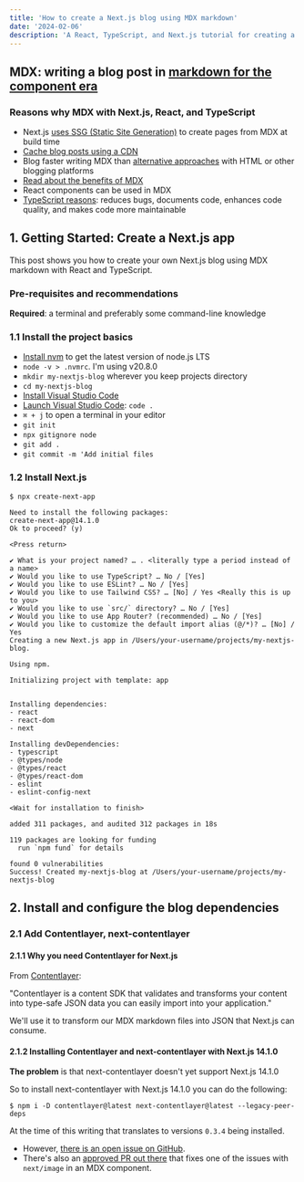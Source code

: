 ```yaml
---
title: 'How to create a Next.js blog using MDX markdown'
date: '2024-02-06'
description: 'A React, TypeScript, and Next.js tutorial for creating a blog using MDX markdown'
---
```


## MDX: writing a blog post in <a href="https://mdxjs.com/" target="markdown-component-era" rel="noopener">markdown for the component era</a>

### Reasons why MDX with Next.js, React, and TypeScript

- Next.js <a href="https://nextjs.org/docs/pages/building-your-application/rendering/static-site-generation" target="nextjs-ssg" rel="noopener">uses
  SSG (Static Site Generation)</a> to create pages from MDX at build time
- <a href="https://aws.amazon.com/caching/cdn/#:~:text=For%20caching%2C%20a%20CDN%20will,Point%20of%20Presence%20(PoP)." target="aws-caching" rel="noopener">Cache blog posts using a CDN</a>
- Blog faster writing MDX than <a href="https://byby.dev/js-markdown-libs" target="mdx-alternatives" rel="noopener">alternative approaches</a> with HTML or other blogging platforms
- <a href="https://mdxjs.com/#mdx-in-short" target="mdx-in-short" rel="noopener">Read about the benefits of MDX</a>
- React components can be used in MDX
- <a href="https://prismic.io/blog/what-is-typescript" target="prismic-what-is-typescript" rel="noopener">TypeScript reasons</a>: reduces bugs, documents code, enhances code quality, and makes code more maintainable

## 1. Getting Started: Create a Next.js app

This post shows you how to create your own Next.js blog using MDX markdown with React and TypeScript.

### Pre-requisites and recommendations

**Required**: a terminal and preferably some command-line knowledge

### 1.1 **Install the project basics**

- <a href="https://github.com/nvm-sh/nvm?tab=readme-ov-file#install--update-script" target="install-nvm" rel="noopener">Install nvm</a> to get the latest version of node.js LTS
- `node -v > .nvmrc`. I'm using v20.8.0
- `mkdir my-nextjs-blog` wherever you keep projects directory
- `cd my-nextjs-blog`
- <a href="https://code.visualstudio.com/" target="install-vs-code">Install Visual Studio Code</a>
- <a href="https://code.visualstudio.com/docs/setup/mac#_launching-from-the-command-line" target="vscode-command-line" rel="noopener">Launch Visual Studio Code</a>: `code .`
- `⌘ + j` to open a terminal in your editor
- `git init`
- `npx gitignore node`
- `git add .`
- `git commit -m 'Add initial files`

### 1.2 **Install Next.js**

```shell showLineNumbers
$ npx create-next-app

Need to install the following packages:
create-next-app@14.1.0
Ok to proceed? (y)

<Press return>

✔ What is your project named? … . <literally type a period instead of a name>
✔ Would you like to use TypeScript? … No / [Yes]
✔ Would you like to use ESLint? … No / [Yes]
✔ Would you like to use Tailwind CSS? … [No] / Yes <Really this is up to you>
✔ Would you like to use `src/` directory? … No / [Yes]
✔ Would you like to use App Router? (recommended) … No / [Yes]
✔ Would you like to customize the default import alias (@/*)? … [No] / Yes
Creating a new Next.js app in /Users/your-username/projects/my-nextjs-blog.

Using npm.

Initializing project with template: app


Installing dependencies:
- react
- react-dom
- next

Installing devDependencies:
- typescript
- @types/node
- @types/react
- @types/react-dom
- eslint
- eslint-config-next

<Wait for installation to finish>

added 311 packages, and audited 312 packages in 18s

119 packages are looking for funding
  run `npm fund` for details

found 0 vulnerabilities
Success! Created my-nextjs-blog at /Users/your-username/projects/my-nextjs-blog
```

## 2. Install and configure the blog dependencies

### 2.1 Add Contentlayer, next-contentlayer

#### 2.1.1 Why you need Contentlayer for Next.js

From <a href="https://contentlayer.dev/" target="content-layer" rel="noopener">Contentlayer</a>:

"Contentlayer is a content SDK that validates and transforms your content into type-safe JSON data you can easily import into your application."

We'll use it to transform our MDX markdown files into JSON that Next.js can consume.

#### 2.1.2 Installing Contentlayer and next-contentlayer with Next.js 14.1.0

**The problem** is that next-contentlayer doesn't yet support Next.js 14.1.0

So to install next-contentlayer with Next.js 14.1.0 you can do the following:

```shell
$ npm i -D contentlayer@latest next-contentlayer@latest --legacy-peer-deps
```

At the time of this writing that translates to versions `0.3.4` being installed.

- However, <a href="https://github.com/shadcn/next-contentlayer/issues/21" target="next-contentlayer-21" rel="noopener">there is an open issue on GitHub</a>.
- There's also an <a href="https://github.com/shadcn/next-contentlayer/pull/24" target="next-contentlayer-pr-24" rel="noopener">approved PR out there</a>
 that fixes one of the issues with `next/image` in an MDX component.

